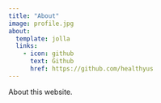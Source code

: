 ```yaml
---
title: "About"
image: profile.jpg
about:
  template: jolla
  links:
    - icon: github
      text: Github
      href: https://github.com/healthyus
---
```


About this website.
